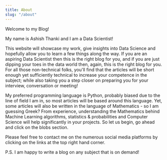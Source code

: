 ```yaml
---
title: About
slug: "/about"
---
```


Welcome to my Blog!

My name is Ashish Thanki and I am a Data Scientist!

This website will showcase my work, give insights into Data Science and hopefully allow you to learn a few things along the way. If you are an aspiring Data Scientist then this is the right blog for you, and if you are just dipping your toes in the data world then, again, this is the right blog for you. For all those non-technical folks, you'll find that the articles will be short enough yet sufficiently technical to increase your competence in the subject; while also taking you a step closer on preparing you for your interview, conversation or meeting! 

My preferred programming language is Python, probably biased due to the line of field I am in, so most articles will be based around this language. Yet, some articles will also be written in the language of Mathematics - so I am guessing Greek? From experience, understanding the Mathematics behind Machine Learning algorithms, statistics & probabilities and Computer Science will help significantly in your projects. So let us begin, go ahead and click on the blobs section.

Please feel free to contact me on the numerous social media platforms by clicking on the links at the top right hand corner. 



P.S. I am happy to write a blog on any subject that is on demand! 